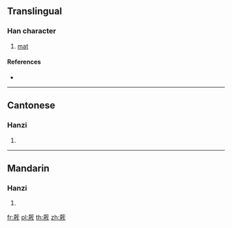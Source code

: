 {{character info/new}}
==Translingual==

===Han character===
{{Han char|rn=140|rad=艸|as=09|sn=15|four=44211|canj=TBOS}}

# [[mat]]

====References====
* {{Han ref|kx=1043.250|dkj=31376|dj=1504.100|hdz=53253.030|uh=8444|ud=33860|bh=DFDC|bd=57308}}

----

==Cantonese==

===Hanzi===
{{yue-hanzi|jyut=|y=jou3}}

# {{defn|lang=yue|sort=艸09}}

----

==Mandarin==

===Hanzi===
{{cmn-hanzi|pin=[[zuò]] ([[zuo4]])|wg=tso<sup>4</sup>}}

# {{defn|lang=cmn|sort=艸09}}

[[fr:葄]]
[[pl:葄]]
[[th:葄]]
[[zh:葄]]